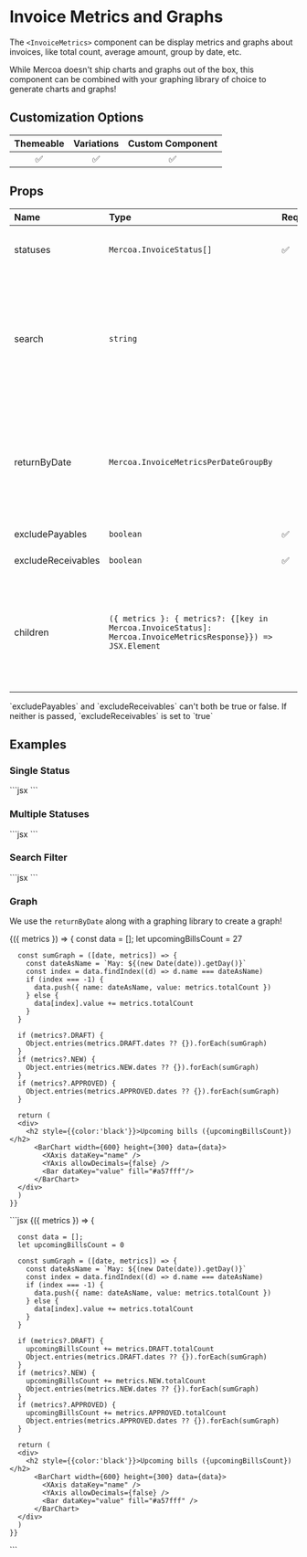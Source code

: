 
# Invoice Metrics and Graphs

The `<InvoiceMetrics>` component can be display metrics and graphs about invoices, like total count, average amount, group by date, etc.

While Mercoa doesn't ship charts and graphs out of the box, this component can be combined with your graphing library of choice to generate charts and graphs!

## Customization Options

| Themeable | Variations | Custom Component |
| :-------: | :--------: | :--------------: |
|    ✅     |       ✅   |         ✅       |

## Props


| Name               | Type                                                                                                       | Required | Description                                                                                                      |
| :------------------| :----------------------------------------------------------------------------------------------------------| :--------| :----------------------------------------------------------------------------------------------------------------|
| statuses           | `Mercoa.InvoiceStatus[]`                                                                                   | ✅       | List of invoice statuses to filter on                                                                            |
| search             | `string`                                                                                                   |          | Search filter. Searches for C3 name (fulltext), invoice number (exact), or amount (exact)                        |
| returnByDate       | `Mercoa.InvoiceMetricsPerDateGroupBy`                                                                      |          | If specified, will return results grouped by the selected date type. Useful to build graphs.                     |
| excludePayables    | `boolean`                                                                                                  | ✅       | Set true for AR                                                                                                  |
| excludeReceivables | `boolean`                                                                                                  | ✅       | Set true for AP                                                                                                  |
| children           | `({ metrics }: { metrics?: {[key in Mercoa.InvoiceStatus]: Mercoa.InvoiceMetricsResponse}}) => JSX.Element`|          | Fully customize the UI with the help of these hooks and helper functions. See [example](#graph).         |


<Callout type="warning" emoji="⚠️">
  `excludePayables` and `excludeReceivables` can't both be true or false. If neither is passed, `excludeReceivables` is set to `true`
</Callout>

## Examples

### Single Status

<ComponentContainer>
  <InvoiceMetrics statuses={[ 'NEW' ]}/>
  ```jsx
<InvoiceMetrics statuses={[ 'NEW' ]}/>
  ```
</ComponentContainer>

### Multiple Statuses

<ComponentContainer>
  <InvoiceMetrics statuses={[
    'DRAFT',
    'NEW',
    'APPROVED',
    'SCHEDULED',
    'PENDING',
    'PAID',
    'ARCHIVED',
    'REFUSED',
    'CANCELED',
    'FAILED'
  ]}/>
  ```jsx
<InvoiceMetrics statuses={[
    'DRAFT',
    'NEW',
    'APPROVED',
    'SCHEDULED',
    'PENDING',
    'PAID',
    'ARCHIVED',
    'REFUSED',
    'CANCELED',
    'FAILED'
  ]}/>
  ```
</ComponentContainer>

### Search Filter

<ComponentContainer>
  <InvoiceMetrics 
  search="Acm"
  statuses={[
    'DRAFT',
    'NEW',
    'APPROVED',
    'SCHEDULED',
    'PENDING',
    'PAID',
    'ARCHIVED',
    'REFUSED',
    'CANCELED',
    'FAILED'
  ]}/>
  ```jsx
<InvoiceMetrics 
  search="Acm"
  statuses={[
    'DRAFT',
    'NEW',
    'APPROVED',
    'SCHEDULED',
    'PENDING',
    'PAID',
    'ARCHIVED',
    'REFUSED',
    'CANCELED',
    'FAILED'
  ]}/>
  ```
</ComponentContainer>


### Graph

We use the `returnByDate` along with a graphing library to create a graph!

<ComponentContainer>
  <InvoiceMetrics 
  returnByDate="CREATION_DATE"
  statuses={[
    'DRAFT',
    'NEW',
    'APPROVED',
  ]}>
    {({ metrics }) => {
      const data = [];
      let upcomingBillsCount = 27

      const sumGraph = ([date, metrics]) => {
        const dateAsName = `May: ${(new Date(date)).getDay()}`
        const index = data.findIndex((d) => d.name === dateAsName)
        if (index === -1) {
          data.push({ name: dateAsName, value: metrics.totalCount })
        } else {
          data[index].value += metrics.totalCount
        }
      }

      if (metrics?.DRAFT) {
        Object.entries(metrics.DRAFT.dates ?? {}).forEach(sumGraph)
      }
      if (metrics?.NEW) {
        Object.entries(metrics.NEW.dates ?? {}).forEach(sumGraph)
      }
      if (metrics?.APPROVED) {
        Object.entries(metrics.APPROVED.dates ?? {}).forEach(sumGraph)
      }

      return (
      <div>
        <h2 style={{color:'black'}}>Upcoming bills ({upcomingBillsCount})</h2>
          <BarChart width={600} height={300} data={data}>
            <XAxis dataKey="name" />
            <YAxis allowDecimals={false} />
            <Bar dataKey="value" fill="#a57fff"/>
          </BarChart>
      </div>
      )
    }}
  </InvoiceMetrics>
  ```jsx
  <InvoiceMetrics 
  returnByDate="CREATION_DATE"
  statuses={[
    'DRAFT',
    'NEW',
    'APPROVED',
  ]}>
    {({ metrics }) => {
      
      const data = [];
      let upcomingBillsCount = 0

      const sumGraph = ([date, metrics]) => {
        const dateAsName = `May: ${(new Date(date)).getDay()}`
        const index = data.findIndex((d) => d.name === dateAsName)
        if (index === -1) {
          data.push({ name: dateAsName, value: metrics.totalCount })
        } else {
          data[index].value += metrics.totalCount
        }
      }

      if (metrics?.DRAFT) {
        upcomingBillsCount += metrics.DRAFT.totalCount
        Object.entries(metrics.DRAFT.dates ?? {}).forEach(sumGraph)
      }
      if (metrics?.NEW) {
        upcomingBillsCount += metrics.NEW.totalCount
        Object.entries(metrics.NEW.dates ?? {}).forEach(sumGraph)
      }
      if (metrics?.APPROVED) {
        upcomingBillsCount += metrics.APPROVED.totalCount
        Object.entries(metrics.APPROVED.dates ?? {}).forEach(sumGraph)
      }

      return (
      <div>
        <h2 style={{color:'black'}}>Upcoming bills ({upcomingBillsCount})</h2>
          <BarChart width={600} height={300} data={data}>
            <XAxis dataKey="name" />
            <YAxis allowDecimals={false} />
            <Bar dataKey="value" fill="#a57fff" />
          </BarChart>
      </div>
      )
    }}
  </InvoiceMetrics>
  ```
</ComponentContainer>
